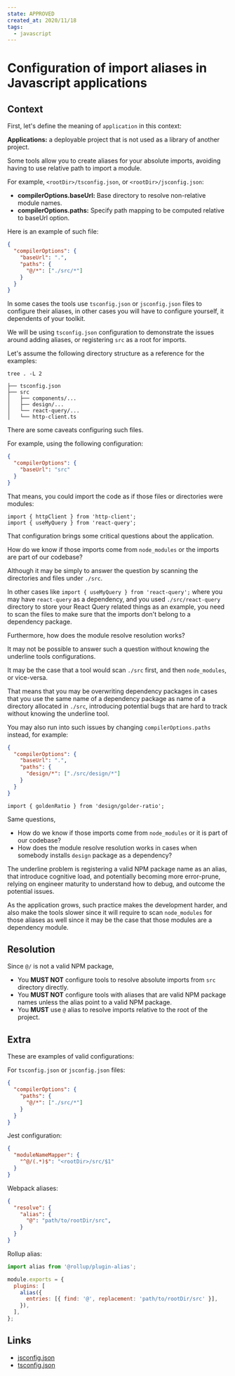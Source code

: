 ```yaml
---
state: APPROVED
created_at: 2020/11/18
tags:
  - javascript
---
```


# Configuration of import aliases in Javascript applications

## Context

First, let's define the meaning of `application` in this context:

**Applications:** a deployable project that is not used as a library of another
project.

Some tools allow you to create aliases for your absolute imports, avoiding
having to use relative path to import a module.

For example, `<rootDir>/tsconfig.json`, or `<rootDir>/jsconfig.json`:

- **compilerOptions.baseUrl:** Base directory to resolve non-relative module
  names.
- **compilerOptions.paths:** Specify path mapping to be computed relative to
  baseUrl option.

Here is an example of such file:

```json
{
  "compilerOptions": {
    "baseUrl": ".",
    "paths": {
      "@/*": ["./src/*"]
    }
  }
}
```

In some cases the tools use `tsconfig.json` or `jsconfig.json` files
to configure their aliases, in other cases you will have to configure yourself,
it dependents of your toolkit.

We will be using `tsconfig.json` configuration to demonstrate the issues around
adding aliases, or registering `src` as a root for imports.

Let's assume the following directory structure as a reference for the examples:

```text
tree . -L 2

├── tsconfig.json
├── src
│   ├── components/...
│   ├── design/...
│   └── react-query/...
│   └── http-client.ts
```

There are some caveats configuring such files.

For example, using the following configuration:

```json
{
  "compilerOptions": {
    "baseUrl": "src"
  }
}
```

That means, you could import the code as if those files or directories were
modules:

```tsx
import { httpClient } from 'http-client';
import { useMyQuery } from 'react-query';
```

That configuration brings some critical questions about the application.

How do we know if those imports come from `node_modules` or the imports are
part of our codebase?

Although it may be simply to answer the question by scanning the directories and
files under `./src`.

In other cases like `import { useMyQuery } from 'react-query';` where you
may have `react-query` as a dependency, and you used `./src/react-query`
directory to store your React Query related things as an example, you need to
scan the files to make sure that the imports don't belong to a dependency
package.

Furthermore, how does the module resolve resolution works?

It may not be possible to answer such a question without knowing the underline
tools configurations.

It may be the case that a tool would scan `./src` first, and then `node_modules`,
or vice-versa.

That means that you may be overwriting dependency packages in cases that you
use the same name of a dependency package as name of a directory allocated in
`./src`, introducing potential bugs that are hard to track without knowing
the underline tool.

You may also run into such issues by changing `compilerOptions.paths` instead,
for example:

```json
{
  "compilerOptions": {
    "baseUrl": ".",
    "paths": {
      "design/*": ["./src/design/*"]
    }
  }
}
```

```tsx
import { goldenRatio } from 'design/golder-ratio';
```

Same questions,

- How do we know if those imports come from `node_modules` or it is part of our
  codebase?
- How does the module resolve resolution works in cases when somebody installs
  `design` package as a dependency?

The underline problem is registering a valid NPM package name as an alias,
that introduce cognitive load, and potentially becoming more error-prune,
relying on engineer maturity to understand how to debug, and outcome the
potential issues.

As the application grows, such practice makes the development harder, and also
make the tools slower since it will require to scan `node_modules` for those
aliases as well since it may be the case that those modules are a dependency
module.

## Resolution

Since `@/` is not a valid NPM package,

- You **MUST NOT** configure tools to resolve absolute imports from `src`
  directory directly.
- You **MUST NOT** configure tools with aliases that are valid NPM package names
  unless the alias point to a valid NPM package.
- You **MUST** use `@` alias to resolve imports relative to the root of the
  project.

## Extra

These are examples of valid configurations:

For `tsconfig.json` or `jsconfig.json` files:

```json
{
  "compilerOptions": {
    "paths": {
      "@/*": ["./src/*"]
    }
  }
}
```

Jest configuration:

```json
{
  "moduleNameMapper": {
    "^@/(.*)$": "<rootDir>/src/$1"
  }
}
```

Webpack aliases:

```json
{
  "resolve": {
    "alias": {
      "@": "path/to/rootDir/src",
    }
  }
}
```

Rollup alias:

```js
import alias from '@rollup/plugin-alias';

module.exports = {
  plugins: [
    alias({
      entries: [{ find: '@', replacement: 'path/to/rootDir/src' }],
    }),
  ],
};
```

## Links

- [jsconfig.json](https://code.visualstudio.com/docs/languages/jsconfig)
- [tsconfig.json](https://www.typescriptlang.org/tsconfig)
